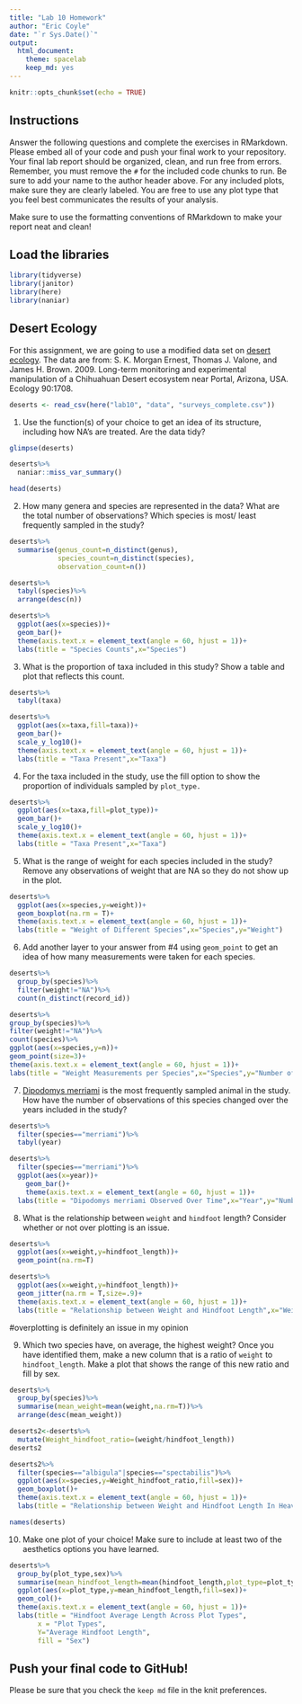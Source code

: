 ```yaml
---
title: "Lab 10 Homework"
author: "Eric Coyle"
date: "`r Sys.Date()`"
output:
  html_document: 
    theme: spacelab
    keep_md: yes
---
```


```r
knitr::opts_chunk$set(echo = TRUE)
```

## Instructions
Answer the following questions and complete the exercises in RMarkdown. Please embed all of your code and push your final work to your repository. Your final lab report should be organized, clean, and run free from errors. Remember, you must remove the `#` for the included code chunks to run. Be sure to add your name to the author header above. For any included plots, make sure they are clearly labeled. You are free to use any plot type that you feel best communicates the results of your analysis.  

Make sure to use the formatting conventions of RMarkdown to make your report neat and clean!  

## Load the libraries
```r
library(tidyverse)
library(janitor)
library(here)
library(naniar)
``` 

## Desert Ecology
For this assignment, we are going to use a modified data set on [desert ecology](http://esapubs.org/archive/ecol/E090/118/). The data are from: S. K. Morgan Ernest, Thomas J. Valone, and James H. Brown. 2009. Long-term monitoring and experimental manipulation of a Chihuahuan Desert ecosystem near Portal, Arizona, USA. Ecology 90:1708.
```r
deserts <- read_csv(here("lab10", "data", "surveys_complete.csv"))
```

1. Use the function(s) of your choice to get an idea of its structure, including how NA's are treated. Are the data tidy?  
```r
glimpse(deserts)
```
```r
deserts%>%
  naniar::miss_var_summary()
```
```r
head(deserts)
```

2. How many genera and species are represented in the data? What are the total number of observations? Which species is most/ least frequently sampled in the study?
```r
deserts%>%
  summarise(genus_count=n_distinct(genus),
            species_count=n_distinct(species),
            observation_count=n())
```
```r
deserts%>%
  tabyl(species)%>%
  arrange(desc(n))
```
```r
deserts%>%
  ggplot(aes(x=species))+
  geom_bar()+
  theme(axis.text.x = element_text(angle = 60, hjust = 1))+
  labs(title = "Species Counts",x="Species")
```

3. What is the proportion of taxa included in this study? Show a table and plot that reflects this count.
```r
deserts%>%
  tabyl(taxa)
```
```r
deserts%>%
  ggplot(aes(x=taxa,fill=taxa))+
  geom_bar()+
  scale_y_log10()+
  theme(axis.text.x = element_text(angle = 60, hjust = 1))+
  labs(title = "Taxa Present",x="Taxa")
```

4. For the taxa included in the study, use the fill option to show the proportion of individuals sampled by `plot_type.`
```r
deserts%>%
  ggplot(aes(x=taxa,fill=plot_type))+
  geom_bar()+
  scale_y_log10()+
  theme(axis.text.x = element_text(angle = 60, hjust = 1))+
  labs(title = "Taxa Present",x="Taxa")
```

5. What is the range of weight for each species included in the study? Remove any observations of weight that are NA so they do not show up in the plot.
```r
deserts%>%
  ggplot(aes(x=species,y=weight))+
  geom_boxplot(na.rm = T)+
  theme(axis.text.x = element_text(angle = 60, hjust = 1))+
  labs(title = "Weight of Different Species",x="Species",y="Weight")
```

6. Add another layer to your answer from #4 using `geom_point` to get an idea of how many measurements were taken for each species.
```r
deserts%>%
  group_by(species)%>%
  filter(weight!="NA")%>%
  count(n_distinct(record_id))
```

```r
deserts%>%
group_by(species)%>%
filter(weight!="NA")%>%
count(species)%>%
ggplot(aes(x=species,y=n))+
geom_point(size=3)+
theme(axis.text.x = element_text(angle = 60, hjust = 1))+
labs(title = "Weight Measurements per Species",x="Species",y="Number of Weight Measurements")
```

7. [Dipodomys merriami](https://en.wikipedia.org/wiki/Merriam's_kangaroo_rat) is the most frequently sampled animal in the study. How have the number of observations of this species changed over the years included in the study?
```r
deserts%>%
  filter(species=="merriami")%>%
  tabyl(year)
```
```r
deserts%>%
  filter(species=="merriami")%>%
  ggplot(aes(x=year))+
    geom_bar()+
    theme(axis.text.x = element_text(angle = 60, hjust = 1))+
  labs(title = "Dipodomys merriami Observed Over Time",x="Year",y="Number of Observations")
```

8. What is the relationship between `weight` and `hindfoot` length? Consider whether or not over plotting is an issue.
```r
deserts%>%
  ggplot(aes(x=weight,y=hindfoot_length))+
  geom_point(na.rm=T)
```
```r
deserts%>%
  ggplot(aes(x=weight,y=hindfoot_length))+
  geom_jitter(na.rm = T,size=.9)+
  theme(axis.text.x = element_text(angle = 60, hjust = 1))+
  labs(title = "Relationship between Weight and Hindfoot Length",x="Weight",y="Hind foot Length")
```
#overplotting is definitely an issue in my opinion

9. Which two species have, on average, the highest weight? Once you have identified them, make a new column that is a ratio of `weight` to `hindfoot_length`. Make a plot that shows the range of this new ratio and fill by sex.
```r
deserts%>%
  group_by(species)%>%
  summarise(mean_weight=mean(weight,na.rm=T))%>%
  arrange(desc(mean_weight))
```
```r
deserts2<-deserts%>%
  mutate(Weight_hindfoot_ratio=(weight/hindfoot_length))
deserts2
```
```r
deserts2%>%
  filter(species=="albigula"|species=="spectabilis")%>%
  ggplot(aes(x=species,y=Weight_hindfoot_ratio,fill=sex))+
  geom_boxplot()+
  theme(axis.text.x = element_text(angle = 60, hjust = 1))+
  labs(title = "Relationship between Weight and Hindfoot Length In Heaviest Rodent Species",x="Species",y="Ratio of Weight to Hindfoot Length")
```
```r
names(deserts)
```

10. Make one plot of your choice! Make sure to include at least two of the aesthetics options you have learned.
```r
deserts%>%
  group_by(plot_type,sex)%>%
  summarise(mean_hindfoot_length=mean(hindfoot_length,plot_type=plot_type,na.rm=T))%>%
  ggplot(aes(x=plot_type,y=mean_hindfoot_length,fill=sex))+
  geom_col()+
  theme(axis.text.x = element_text(angle = 60, hjust = 1))+
  labs(title = "Hindfoot Average Length Across Plot Types",
       x = "Plot Types",
       Y="Average Hindfoot Length",
       fill = "Sex")
```

## Push your final code to GitHub!
Please be sure that you check the `keep md` file in the knit preferences. 